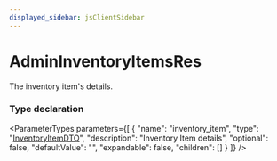 ```yaml
---
displayed_sidebar: jsClientSidebar
---
```



# AdminInventoryItemsRes

The inventory item's details.

### Type declaration

<ParameterTypes parameters={[
  {
    "name": "inventory_item",
    "type": "[InventoryItemDTO](internal.InventoryItemDTO.mdx)",
    "description": "Inventory Item details",
    "optional": false,
    "defaultValue": "",
    "expandable": false,
    "children": []
  }
]} />
